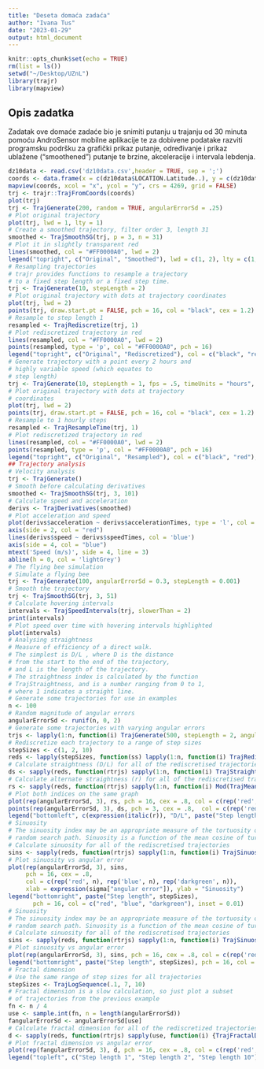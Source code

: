 ```yaml
---
title: "Deseta domaća zadaća"
author: "Ivana Tus"
date: "2023-01-29"
output: html_document
---
```


```r
knitr::opts_chunk$set(echo = TRUE)
rm(list = ls())
setwd("~/Desktop/UZnL")
library(trajr)
library(mapview)
```

## Opis zadatka

Zadatak ove domaće zadaće bio je snimiti putanju u trajanju od 30 minuta pomoću AndroSensor mobilne aplikacije te za dobivene podatake razviti programsku podršku za grafički prikaz putanje, određivanje i prikaz ublažene ("smoothened") putanje te brzine, akceleracije i intervala lebdenja.

```r
dz10data <- read.csv('dz10data.csv',header = TRUE, sep = ';')
coords <- data.frame(x = c(dz10data$LOCATION.Latitude..), y = c(dz10data$LOCATION.Longitude..), times = c(dz10data$YYYY.MO.DD.HH.MI.SS_SSS))
mapview(coords, xcol = "x", ycol = "y", crs = 4269, grid = FALSE)
trj <- trajr::TrajFromCoords(coords)
plot(trj)
trj <- TrajGenerate(200, random = TRUE, angularErrorSd = .25)
# Plot original trajectory
plot(trj, lwd = 1, lty = 1)
# Create a smoothed trajectory, filter order 3, length 31
smoothed <- TrajSmoothSG(trj, p = 3, n = 31)
# Plot it in slightly transparent red
lines(smoothed, col = "#FF0000A0", lwd = 2)
legend("topright", c("Original", "Smoothed"), lwd = c(1, 2), lty = c(1, 1), col = c("black", "red"), inset = 0.01)
# Resampling trajectories
# trajr provides functions to resample a trajectory
# to a fixed step length or a fixed step time.
trj <- TrajGenerate(10, stepLength = 2)
# Plot original trajectory with dots at trajectory coordinates
plot(trj, lwd = 2)
points(trj, draw.start.pt = FALSE, pch = 16, col = "black", cex = 1.2)
# Resample to step length 1
resampled <- TrajRediscretize(trj, 1)
# Plot rediscretized trajectory in red
lines(resampled, col = "#FF0000A0", lwd = 2)
points(resampled, type = 'p', col = "#FF0000A0", pch = 16)
legend("topright", c("Original", "Rediscretized"), col = c("black", "red"),lwd = 2, inset = c(0.01, 0.02))
# Generate trajectory with a point every 2 hours and
# highly variable speed (which equates to
# step length)
trj <- TrajGenerate(10, stepLength = 1, fps = .5, timeUnits = "hours", linearErrorSd = .8)
# Plot original trajectory with dots at trajectory
# coordinates
plot(trj, lwd = 2)
points(trj, draw.start.pt = FALSE, pch = 16, col = "black", cex = 1.2)
# Resample to 1 hourly steps
resampled <- TrajResampleTime(trj, 1)
# Plot rediscretized trajectory in red
lines(resampled, col = "#FF0000A0", lwd = 2)
points(resampled, type = 'p', col = "#FF0000A0", pch = 16)
legend("topright", c("Original", "Resampled"), col = c("black", "red"), lwd = 2, inset = c(0.01, 0.02))
## Trajectory analysis
# Velocity analysis
trj <- TrajGenerate()
# Smooth before calculating derivatives
smoothed <- TrajSmoothSG(trj, 3, 101)
# Calculate speed and acceleration
derivs <- TrajDerivatives(smoothed)
# Plot acceleration and speed
plot(derivs$acceleration ~ derivs$accelerationTimes, type = 'l', col = 'red', yaxt = 'n', xlab = 'Time (s)', ylab = expression(paste('Acceleration (', m/s^2, ')')))
axis(side = 2, col = "red")
lines(derivs$speed ~ derivs$speedTimes, col = 'blue')
axis(side = 4, col = "blue")
mtext('Speed (m/s)', side = 4, line = 3)
abline(h = 0, col = 'lightGrey')
# The flying bee simulation
# Simulate a flying bee
trj <- TrajGenerate(100, angularErrorSd = 0.3, stepLength = 0.001)
# Smooth the trajectory
trj <- TrajSmoothSG(trj, 3, 51)
# Calculate hovering intervals
intervals <- TrajSpeedIntervals(trj, slowerThan = 2)
print(intervals)
# Plot speed over time with hovering intervals highlighted
plot(intervals)
# Analysing straightness
# Measure of efficiency of a direct walk.
# The simplest is D/L , where D is the distance
# from the start to the end of the trajectory,
# and L is the length of the trajectory.
# The straightness index is calculated by the function
# TrajStraightness, and is a number ranging from 0 to 1,
# where 1 indicates a straight line.
# Generate some trajectories for use in examples
n <- 100
# Random magnitude of angular errors
angularErrorSd <- runif(n, 0, 2)
# Generate some trajectories with varying angular errors
trjs <- lapply(1:n, function(i) TrajGenerate(500, stepLength = 2, angularErrorSd = angularErrorSd[i]))
# Rediscretize each trajectory to a range of step sizes
stepSizes <- c(1, 2, 10)
reds <- lapply(stepSizes, function(ss) lapply(1:n, function(i) TrajRediscretize(trjs[[i]], ss)))
# Calculate straightness (D/L) for all of the rediscretised trajectories
ds <- sapply(reds, function(rtrjs) sapply(1:n, function(i) TrajStraightness(rtrjs[[i]])))
# Calculate alternate straightness (r) for all of the rediscretised trajectories
rs <- sapply(reds, function(rtrjs) sapply(1:n, function(i) Mod(TrajMeanVectorOfTurningAngles(rtrjs[[i]]))))
# Plot both indices on the same graph
plot(rep(angularErrorSd, 3), rs, pch = 16, cex = .8, col = c(rep('red', n), rep('blue', n), rep('darkgreen', n)), xlab = expression(sigma[Delta]), ylab = "Straightness", ylim = range(c(ds, rs)))
points(rep(angularErrorSd, 3), ds, pch = 3, cex = .8,  col = c(rep('red', n), rep('blue', n), rep('darkgreen', n)))
legend("bottomleft", c(expression(italic(r)), "D/L", paste("Step length", stepSizes)), pch = c(16, 3, 16, 16), col = c("black", "black", "red", "blue", "darkgreen"), inset = 0.01)
# Sinuosity
# The sinuosity index may be an appropriate measure of the tortuosity of a
# random search path. Sinuosity is a function of the mean cosine of turning angles.
# Calculate sinuosity for all of the rediscretised trajectories
sins <- sapply(reds, function(rtrjs) sapply(1:n, function(i) TrajSinuosity2(rtrjs[[i]])))
# Plot sinuosity vs angular error
plot(rep(angularErrorSd, 3), sins,
     pch = 16, cex = .8,
     col = c(rep('red', n), rep('blue', n), rep('darkgreen', n)),
     xlab = expression(sigma["angular error"]), ylab = "Sinuosity")
legend("bottomright", paste("Step length", stepSizes),
       pch = 16, col = c("red", "blue", "darkgreen"), inset = 0.01)
# Sinuosity
# The sinuosity index may be an appropriate measure of the tortuosity of a
# random search path. Sinuosity is a function of the mean cosine of turning angles.
# Calculate sinuosity for all of the rediscretised trajectories
sins <- sapply(reds, function(rtrjs) sapply(1:n, function(i) TrajSinuosity2(rtrjs[[i]])))
# Plot sinuosity vs angular error
plot(rep(angularErrorSd, 3), sins, pch = 16, cex = .8, col = c(rep('red', n), rep('blue', n), rep('darkgreen', n)), xlab = expression(sigma["angular error"]), ylab = "Sinuosity")
legend("bottomright", paste("Step length", stepSizes), pch = 16, col = c("red", "blue", "darkgreen"), inset = 0.01)
# Fractal dimension
# Use the same range of step sizes for all trajectories
stepSizes <- TrajLogSequence(.1, 7, 10)
# Fractal dimension is a slow calculation, so just plot a subset
# of trajectories from the previous example
fn <- n / 4
use <- sample.int(fn, n = length(angularErrorSd))
fangularErrorSd <- angularErrorSd[use]
# Calculate fractal dimension for all of the rediscretized trajectories
d <- sapply(reds, function(rtrjs) sapply(use, function(i) {TrajFractalDimension(rtrjs[[i]], stepSizes)}))
# Plot fractal dimension vs angular error
plot(rep(fangularErrorSd, 3), d, pch = 16, cex = .8, col = c(rep('red', fn), rep('blue', fn), rep('darkgreen', fn)), xlab = expression(sigma["angular error"]), ylab = "Fractal dimension")
legend("topleft", c("Step length 1", "Step length 2", "Step length 10"), pch = 16, col = c("red", "blue", "darkgreen"), inset = 0.01)

```
